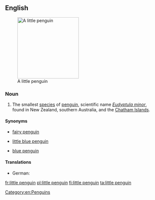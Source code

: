 ==English==
{{wikipedia}}
[[Image:Fairy penguin.jpg|200px|thumb|right|A little penguin]]

===Noun===
{{en-noun|head=[[little]] [[penguin]]}}

# The smallest [[species]] of [[penguin]], scientific name ''[[Eudyptula minor]]'', found in New Zealand, southern Australia, and the [[Chatham Islands]].

====Synonyms====
* {{qualifier|Australia}} [[fairy penguin]]
* {{qualifier|New Zealand}} [[little blue penguin]]
* {{qualifier|New Zealand}} [[blue penguin]]

====Translations====
* German: {{t+|de|Zwergpinguin|m}}

[[Category:en:Penguins]]

[[fr:little penguin]]
[[pl:little penguin]]
[[fi:little penguin]]
[[ta:little penguin]]